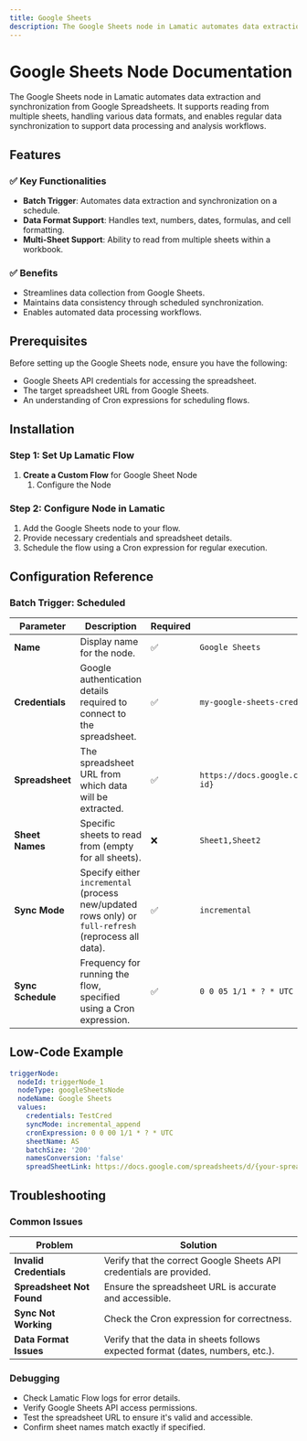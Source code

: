 ```yaml
---
title: Google Sheets
description: The Google Sheets node in Lamatic automates data extraction and synchronization from Google Spreadsheets. It supports reading from multiple sheets, handling various data formats, and enables regular data synchronization to support data processing and analysis workflows.
---
```

# Google Sheets Node Documentation

The Google Sheets node in Lamatic automates data extraction and synchronization from Google Spreadsheets. It supports reading from multiple sheets, handling various data formats, and enables regular data synchronization to support data processing and analysis workflows.


## Features

### ✅ Key Functionalities
- **Batch Trigger**: Automates data extraction and synchronization on a schedule.
- **Data Format Support**: Handles text, numbers, dates, formulas, and cell formatting.
- **Multi-Sheet Support**: Ability to read from multiple sheets within a workbook.

### ✅ Benefits
- Streamlines data collection from Google Sheets.
- Maintains data consistency through scheduled synchronization.
- Enables automated data processing workflows.


## Prerequisites

Before setting up the Google Sheets node, ensure you have the following:
- Google Sheets API credentials for accessing the spreadsheet.
- The target spreadsheet URL from Google Sheets.
- An understanding of Cron expressions for scheduling flows.

## Installation

### Step 1: Set Up Lamatic Flow
1. **Create a Custom Flow** for Google Sheet Node
   1. Configure the Node

### Step 2: Configure Node in Lamatic
1. Add the Google Sheets node to your flow.
2. Provide necessary credentials and spreadsheet details.
3. Schedule the flow using a Cron expression for regular execution.


## Configuration Reference

### Batch Trigger: Scheduled

| **Parameter**       | **Description**                                                                                             | **Required** | **Example**                                                                                   |
|---------------------|-----------------------------------------------------------------------------------------------------------|--------------|-----------------------------------------------------------------------------------------------|
| **Name**            | Display name for the node.                                                                                | ✅            | `Google Sheets`                                                                               |
| **Credentials**     | Google authentication details required to connect to the spreadsheet.                                     | ✅            | `my-google-sheets-credentials`                                                               |
| **Spreadsheet**     | The spreadsheet URL from which data will be extracted.                                                    | ✅            | `https://docs.google.com/spreadsheets/d/{spreadsheet-id}`                                     |
| **Sheet Names**     | Specific sheets to read from (empty for all sheets).                                                      | ❌            | `Sheet1,Sheet2`                                                                              |
| **Sync Mode**       | Specify either `incremental` (process new/updated rows only) or `full-refresh` (reprocess all data).      | ✅            | `incremental`                                                                                |
| **Sync Schedule**   | Frequency for running the flow, specified using a Cron expression.                                        | ✅            | `0 0 05 1/1 * ? * UTC`                                                                       |


## Low-Code Example
```yaml
triggerNode:
  nodeId: triggerNode_1
  nodeType: googleSheetsNode
  nodeName: Google Sheets
  values:
    credentials: TestCred
    syncMode: incremental_append
    cronExpression: 0 0 00 1/1 * ? * UTC
    sheetName: AS
    batchSize: '200'
    namesConversion: 'false'
    spreadSheetLink: https://docs.google.com/spreadsheets/d/{your-spreadsheet-id}
```

## Troubleshooting

### Common Issues

| **Problem**               | **Solution**                                                                                  |
|---------------------------|----------------------------------------------------------------------------------------------|
| **Invalid Credentials**   | Verify that the correct Google Sheets API credentials are provided.                          |
| **Spreadsheet Not Found** | Ensure the spreadsheet URL is accurate and accessible.                                      |
| **Sync Not Working**      | Check the Cron expression for correctness.                                                  |
| **Data Format Issues**    | Verify that the data in sheets follows expected format (dates, numbers, etc.).              |

### Debugging

- Check Lamatic Flow logs for error details.
- Verify Google Sheets API access permissions.
- Test the spreadsheet URL to ensure it's valid and accessible.
- Confirm sheet names match exactly if specified.